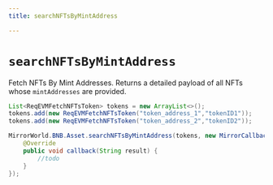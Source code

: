 ```yaml
---
title: searchNFTsByMintAddress

---
```


# `searchNFTsByMintAddress`

Fetch NFTs By Mint Addresses. Returns a detailed payload of all NFTs whose `mintAddresses`
are provided.

```java
List<ReqEVMFetchNFTsToken> tokens = new ArrayList<>();
tokens.add(new ReqEVMFetchNFTsToken("token_address_1","tokenID1"));
tokens.add(new ReqEVMFetchNFTsToken("token_address_2","tokenID2"));

MirrorWorld.BNB.Asset.searchNFTsByMintAddress(tokens, new MirrorCallback() {
    @Override
    public void callback(String result) {
        //todo
    }
});
```
